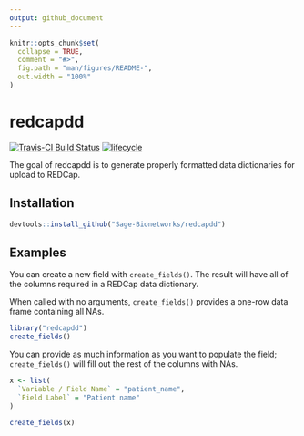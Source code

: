 ```yaml
---
output: github_document
---
```


<!-- README.md is generated from README.Rmd. Please edit that file -->

```r
knitr::opts_chunk$set(
  collapse = TRUE,
  comment = "#>",
  fig.path = "man/figures/README-",
  out.width = "100%"
)
```
# redcapdd


[![Travis-CI Build Status](https://travis-ci.org/Sage-Bionetworks/redcapdd.svg?branch=master)](https://travis-ci.org/Sage-Bionetworks/redcapdd)
[![lifecycle](https://img.shields.io/badge/lifecycle-experimental-orange.svg)](https://www.tidyverse.org/lifecycle/#experimental)

The goal of redcapdd is to generate properly formatted data dictionaries for
upload to REDCap.

## Installation

```r
devtools::install_github("Sage-Bionetworks/redcapdd")
```

## Examples

You can create a new field with `create_fields()`. The result will have all of
the columns required in a REDCap data dictionary.

When called with no arguments, `create_fields()` provides a one-row data frame
containing all NAs.

```r
library("redcapdd")
create_fields()
```

You can provide as much information as you want to populate the field;
`create_fields()` will fill out the rest of the columns with NAs.

```r
x <- list(
  `Variable / Field Name` = "patient_name",
  `Field Label` = "Patient name"
)

create_fields(x)
```
